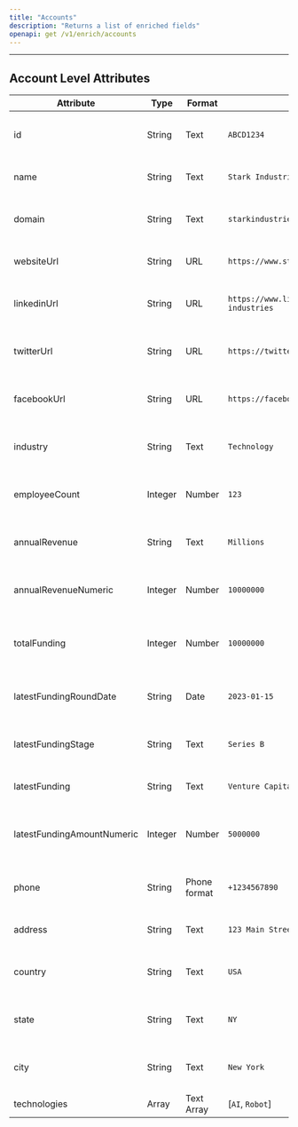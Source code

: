 ```yaml
---
title: "Accounts"
description: "Returns a list of enriched fields"
openapi: get /v1/enrich/accounts
---
```

---
## Account Level Attributes
| Attribute                    | Type       | Format         | Example                                  | Description                                    |
|------------------------------|------------|----------------|------------------------------------------|------------------------------------------------|
| id                           | String     | Text           | `ABCD1234`                               | Unique identifier for the record                |
| name                         | String     | Text           | `Stark Industries`                       | Name of the company                             |
| domain                       | String     | Text           | `starkindustries.com`                    | Domain associated with the company               |
| websiteUrl                   | String     | URL            | `https://www.starkindustries.com`       | Website URL of the company                      |
| linkedinUrl                  | String     | URL            | `https://www.linkedin.com/company/stark-industries`| LinkedIn profile URL of the company      |
| twitterUrl                   | String     | URL            | `https://twitter.com/stark_industries`  | Twitter profile URL of the company               |
| facebookUrl                  | String     | URL            | `https://facebook.com/starkindustries`  | Facebook profile URL of the company              |
| industry                     | String     | Text           | `Technology`                             | Industry or sector of the company                |
| employeeCount                | Integer    | Number         | `123`                                      | Number of employees in the company               |
| annualRevenue                | String     | Text           | `Millions`                               | Annual revenue of the company                    |
| annualRevenueNumeric         | Integer    | Number         | `10000000`                                 | Numeric value of the annual revenue              |
| totalFunding                 | Integer    | Number         | `10000000`                                      | Total funding received by the company            |
| latestFundingRoundDate       | String     | Date           | `2023-01-15`                             | Date of the latest funding round                 |
| latestFundingStage           | String     | Text           | `Series B`                               | Stage of the latest funding round                |
| latestFunding                | String     | Text           | `Venture Capital`                        | Type of the latest funding                       |
| latestFundingAmountNumeric   | Integer    | Number         | `5000000`                                  | Numeric value of the latest funding amount       |
| phone                        | String     | Phone format   | `+1234567890`                            | Phone number of the company                       |
| address                      | String     | Text           | `123 Main Street, New York, USA`         | Address of the company                            |
| country                      | String     | Text           | `USA`                                    | Country where the company is located              |
| state                        | String     | Text           | `NY`                                     | State or region of the company                    |
| city                         | String     | Text           | `New York`                               | City where the company is located                 |
| technologies                 | Array      | Text Array     | [`AI`, `Robot`]
